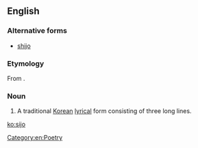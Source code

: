 ==English==

===Alternative forms===
* [[shijo]]

===Etymology===
From {{etyl|ko|en}} {{m|ko|시조}}.

===Noun===
{{en-noun}}
{{wikipedia}}
# A traditional [[Korean]] [[lyrical]] form consisting of three long lines.

[[Category:en:Poetry]]

[[ko:sijo]]